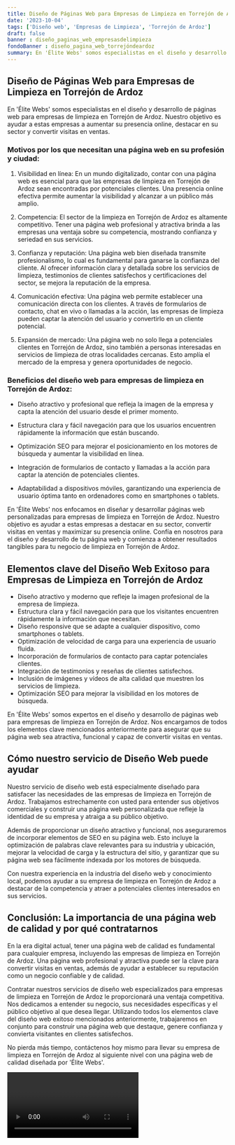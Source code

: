 ```yaml
---
title: Diseño de Páginas Web para Empresas de Limpieza en Torrejón de Ardoz
date: '2023-10-04'
tags: ['Diseño web', 'Empresas de Limpieza', 'Torrejón de Ardoz']
draft: false
banner : diseño_paginas_web_empresasdelimpieza
fondoBanner : diseño_pagina_web_torrejóndeardoz
summary: En 'Élite Webs' somos especialistas en el diseño y desarrollo de páginas web para empresas de limpieza en Torrejón de Ardoz. Nuestro objetivo es ayudar a estas empresas a aumentar su presencia online, destacar en su sector y convertir visitas en ventas.
---
```


## Diseño de Páginas Web para Empresas de Limpieza en Torrejón de Ardoz

En 'Élite Webs' somos especialistas en el diseño y desarrollo de páginas web para empresas de limpieza en Torrejón de Ardoz. Nuestro objetivo es ayudar a estas empresas a aumentar su presencia online, destacar en su sector y convertir visitas en ventas.

### Motivos por los que necesitan una página web en su profesión y ciudad:

1. Visibilidad en línea: En un mundo digitalizado, contar con una página web es esencial para que las empresas de limpieza en Torrejón de Ardoz sean encontradas por potenciales clientes. Una presencia online efectiva permite aumentar la visibilidad y alcanzar a un público más amplio.

2. Competencia: El sector de la limpieza en Torrejón de Ardoz es altamente competitivo. Tener una página web profesional y atractiva brinda a las empresas una ventaja sobre su competencia, mostrando confianza y seriedad en sus servicios. 

3. Confianza y reputación: Una página web bien diseñada transmite profesionalismo, lo cual es fundamental para ganarse la confianza del cliente. Al ofrecer información clara y detallada sobre los servicios de limpieza, testimonios de clientes satisfechos y certificaciones del sector, se mejora la reputación de la empresa.

4. Comunicación efectiva: Una página web permite establecer una comunicación directa con los clientes. A través de formularios de contacto, chat en vivo o llamadas a la acción, las empresas de limpieza pueden captar la atención del usuario y convertirlo en un cliente potencial.

5. Expansión de mercado: Una página web no solo llega a potenciales clientes en Torrejón de Ardoz, sino también a personas interesadas en servicios de limpieza de otras localidades cercanas. Esto amplía el mercado de la empresa y genera oportunidades de negocio.

### Beneficios del diseño web para empresas de limpieza en Torrejón de Ardoz:

- Diseño atractivo y profesional que refleja la imagen de la empresa y capta la atención del usuario desde el primer momento.

- Estructura clara y fácil navegación para que los usuarios encuentren rápidamente la información que están buscando.

- Optimización SEO para mejorar el posicionamiento en los motores de búsqueda y aumentar la visibilidad en línea.

- Integración de formularios de contacto y llamadas a la acción para captar la atención de potenciales clientes.

- Adaptabilidad a dispositivos móviles, garantizando una experiencia de usuario óptima tanto en ordenadores como en smartphones o tablets.

En 'Élite Webs' nos enfocamos en diseñar y desarrollar páginas web personalizadas para empresas de limpieza en Torrejón de Ardoz. Nuestro objetivo es ayudar a estas empresas a destacar en su sector, convertir visitas en ventas y maximizar su presencia online. Confía en nosotros para el diseño y desarrollo de tu página web y comienza a obtener resultados tangibles para tu negocio de limpieza en Torrejón de Ardoz.

<GifSeo />

<Cta />

## Elementos clave del Diseño Web Exitoso para Empresas de Limpieza en Torrejón de Ardoz

- Diseño atractivo y moderno que refleje la imagen profesional de la empresa de limpieza.
- Estructura clara y fácil navegación para que los visitantes encuentren rápidamente la información que necesitan.
- Diseño responsive que se adapte a cualquier dispositivo, como smartphones o tablets.
- Optimización de velocidad de carga para una experiencia de usuario fluida.
- Incorporación de formularios de contacto para captar potenciales clientes.
- Integración de testimonios y reseñas de clientes satisfechos.
- Inclusión de imágenes y vídeos de alta calidad que muestren los servicios de limpieza.
- Optimización SEO para mejorar la visibilidad en los motores de búsqueda.

En 'Élite Webs' somos expertos en el diseño y desarrollo de páginas web para empresas de limpieza en Torrejón de Ardoz. Nos encargamos de todos los elementos clave mencionados anteriormente para asegurar que su página web sea atractiva, funcional y capaz de convertir visitas en ventas.

## Cómo nuestro servicio de Diseño Web puede ayudar

Nuestro servicio de diseño web está especialmente diseñado para satisfacer las necesidades de las empresas de limpieza en Torrejón de Ardoz. Trabajamos estrechamente con usted para entender sus objetivos comerciales y construir una página web personalizada que refleje la identidad de su empresa y atraiga a su público objetivo.

Además de proporcionar un diseño atractivo y funcional, nos aseguraremos de incorporar elementos de SEO en su página web. Esto incluye la optimización de palabras clave relevantes para su industria y ubicación, mejorar la velocidad de carga y la estructura del sitio, y garantizar que su página web sea fácilmente indexada por los motores de búsqueda.

Con nuestra experiencia en la industria del diseño web y conocimiento local, podemos ayudar a su empresa de limpieza en Torrejón de Ardoz a destacar de la competencia y atraer a potenciales clientes interesados en sus servicios.

## Conclusión: La importancia de una página web de calidad y por qué contratarnos

En la era digital actual, tener una página web de calidad es fundamental para cualquier empresa, incluyendo las empresas de limpieza en Torrejón de Ardoz. Una página web profesional y atractiva puede ser la clave para convertir visitas en ventas, además de ayudar a establecer su reputación como un negocio confiable y de calidad.

Contratar nuestros servicios de diseño web especializados para empresas de limpieza en Torrejón de Ardoz le proporcionará una ventaja competitiva. Nos dedicamos a entender su negocio, sus necesidades específicas y el público objetivo al que desea llegar. Utilizando todos los elementos clave del diseño web exitoso mencionados anteriormente, trabajaremos en conjunto para construir una página web que destaque, genere confianza y convierta visitantes en clientes satisfechos.

No pierda más tiempo, contáctenos hoy mismo para llevar su empresa de limpieza en Torrejón de Ardoz al siguiente nivel con una página web de calidad diseñada por 'Élite Webs'.

<Video />

<CtaBot job='Empresas de Limpieza' city='Torrejón de Ardoz'/>

<Gmaps query='Torrejón de Ardoz+españa+maps' />